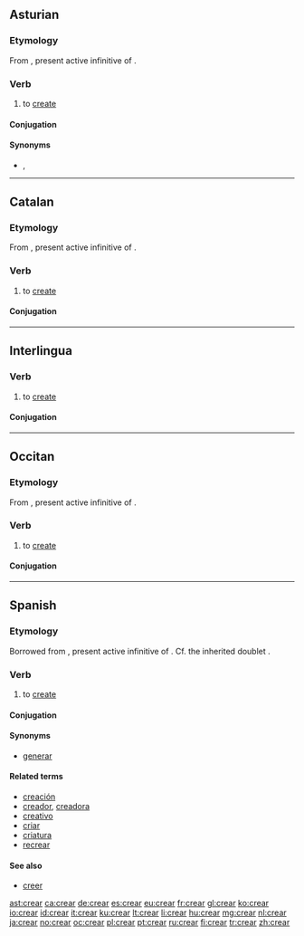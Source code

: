 ==Asturian==

===Etymology===
From {{etyl|la|ast}} {{term|creare|creāre|lang=la}}, present active infinitive of {{term|creo|creō|lang=la}}.

===Verb===
{{ast-verb-ar|cre}}

# to [[create]]

====Conjugation====
{{ast-conj-ar|cre}}

====Synonyms====
* {{sense|to create}} {{l|ast|facer}}, {{l|ast|producir}}

----

==Catalan==

===Etymology===
From {{etyl|la|ca}} {{term|creare|creāre|lang=la}}, present active infinitive of {{term|creo|creō|lang=la}}.

===Verb===
{{ca-verb|ar|cre}}

# to [[create]]

====Conjugation====
{{ca-conj-ar|cre|diaer=1}}

----

==Interlingua==

===Verb===
{{ia-verb|ar}}

# to [[create]] {{gloss|to cause to exist}}

====Conjugation====
{{ia-conj|cre|ar}}

----

==Occitan==

===Etymology===
From {{etyl|la|oc}} {{term|creare|creāre|lang=la}}, present active infinitive of {{term|creo|creō|lang=la}}.

===Verb===
{{oc-verb|cre|ar}}

# to [[create]]

====Conjugation====
{{rfinfl|lang=oc|type=conjugation}}

----

==Spanish==

===Etymology===
Borrowed from {{etyl|la|es}} {{term|creare|creāre|lang=la}}, present active infinitive of {{term|creo|creō|lang=la}}. Cf. the inherited doublet {{term|criar|lang=es}}.

===Verb===
{{es-verb|cre|ar}}

# to [[create]]

====Conjugation====
{{es-conj-ar|cre}}

====Synonyms====
* [[generar]]

====Related terms====
* [[creación]]
* [[creador]], [[creadora]]
* [[creativo]]
* [[criar]]
* [[criatura]]
* [[recrear]]

====See also====
* [[creer]] {{gloss|common conjugated forms}}

[[ast:crear]]
[[ca:crear]]
[[de:crear]]
[[es:crear]]
[[eu:crear]]
[[fr:crear]]
[[gl:crear]]
[[ko:crear]]
[[io:crear]]
[[id:crear]]
[[it:crear]]
[[ku:crear]]
[[lt:crear]]
[[li:crear]]
[[hu:crear]]
[[mg:crear]]
[[nl:crear]]
[[ja:crear]]
[[no:crear]]
[[oc:crear]]
[[pl:crear]]
[[pt:crear]]
[[ru:crear]]
[[fi:crear]]
[[tr:crear]]
[[zh:crear]]